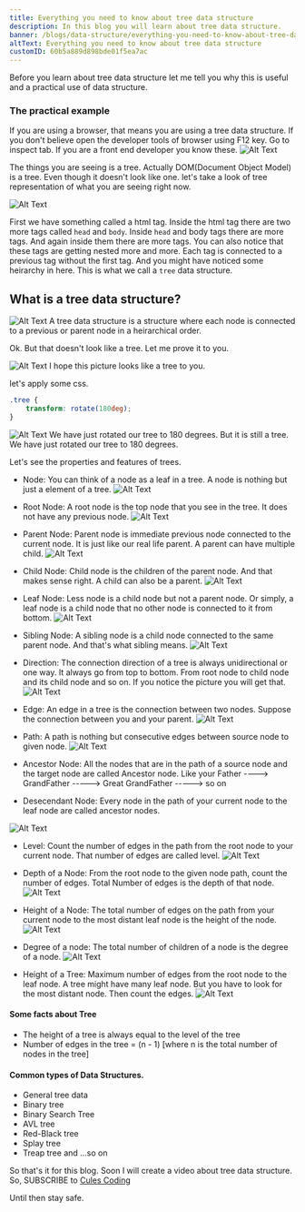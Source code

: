 ```yaml
---
title: Everything you need to know about tree data structure
description: In this blog you will learn about tree data structure.
banner: /blogs/data-structure/everything-you-need-to-know-about-tree-data-structure/everything-you-need-to-know-about-tree-data-structure.png
altText: Everything you need to know about tree data structure
customID: 60b5a889d898bde01f5ea7ac 
---
```


Before you learn about tree data structure let me tell you why this is useful and a practical use of data structure.

### The practical example

If you are using a browser, that means you are using a tree data structure. If you don't believe open the developer tools of browser using F12 key. Go to inspect tab. If you are a front end developer you know these.
![Alt Text](https://dev-to-uploads.s3.amazonaws.com/uploads/articles/wcx56jaoln9oc7gwmawm.png)

The things you are seeing is a tree. Actually DOM(Document Object Model) is a tree. Even though it doesn't look like one. let's take a look of tree representation of what you are seeing right now.

![Alt Text](https://dev-to-uploads.s3.amazonaws.com/uploads/articles/u174nbjgwf4qjyk60vhu.png)

First we have something called a html tag. Inside the html tag there are two more tags called `head` and `body`. Inside `head` and body tags there are more tags. And again inside them there are more tags. You can also notice that these tags are getting nested more and more. Each tag is connected to a previous tag without the first tag. And you might have noticed some heirarchy in here. This is what we call a `tree` data structure.

## What is a tree data structure?

![Alt Text](https://dev-to-uploads.s3.amazonaws.com/uploads/articles/j49fd6mu656zovqhvcv1.png)
A tree data structure is a structure where each node is connected to a previous or parent node in a heirarchical order.

Ok. But that doesn't look like a tree. Let me prove it to you.

![Alt Text](https://dev-to-uploads.s3.amazonaws.com/uploads/articles/k23617ma4vpoespmzkft.png)
I hope this picture looks like a tree to you.

let's apply some css.

```css
.tree {
	transform: rotate(180deg);
}
```

![Alt Text](https://dev-to-uploads.s3.amazonaws.com/uploads/articles/4ioca1n46ykqmtcx6x1j.png)
We have just rotated our tree to 180 degrees. But it is still a tree. We have just rotated our tree to 180 degrees.

Let's see the properties and features of trees.

- Node: You can think of a node as a leaf in a tree. A node is nothing but just a element of a tree.
  ![Alt Text](https://dev-to-uploads.s3.amazonaws.com/uploads/articles/ai0k4001hxp3k0du7pz4.png)

- Root Node: A root node is the top node that you see in the tree. It does not have any previous node.
  ![Alt Text](https://dev-to-uploads.s3.amazonaws.com/uploads/articles/u4ykbxgd253l1iave5bj.png)

- Parent Node: Parent node is immediate previous node connected to the current node. It is just like our real life parent. A parent can have multiple child.
  ![Alt Text](https://dev-to-uploads.s3.amazonaws.com/uploads/articles/er8qxmjketios3iucpdl.png)

- Child Node: Child node is the children of the parent node. And that makes sense right. A child can also be a parent.
  ![Alt Text](https://dev-to-uploads.s3.amazonaws.com/uploads/articles/xrl21gcy7aravavx0m1u.png)

- Leaf Node: Less node is a child node but not a parent node. Or simply, a leaf node is a child node that no other node is connected to it from bottom.
  ![Alt Text](https://dev-to-uploads.s3.amazonaws.com/uploads/articles/lw908mtmnt8t8ceiccvk.png)

- Sibling Node: A sibling node is a child node connected to the same parent node. And that's what sibling means.
  ![Alt Text](https://dev-to-uploads.s3.amazonaws.com/uploads/articles/qcdtct5ssyanqsssqkbw.png)

- Direction: The connection direction of a tree is always unidirectional or one way. It always go from top to bottom. From root node to child node and its child node and so on. If you notice the picture you will get that.
  ![Alt Text](https://dev-to-uploads.s3.amazonaws.com/uploads/articles/vzpxwbvavcumi255w3y9.png)

- Edge: An edge in a tree is the connection between two nodes. Suppose the connection between you and your parent.
  ![Alt Text](https://dev-to-uploads.s3.amazonaws.com/uploads/articles/spv9282gk7wz9rdrcih3.png)

- Path: A path is nothing but consecutive edges between source node to given node.
  ![Alt Text](https://dev-to-uploads.s3.amazonaws.com/uploads/articles/kieg4fc6398fpmufyivq.png)

- Ancestor Node: All the nodes that are in the path of a source node and the target node are called Ancestor node. Like your Father ----> GrandFather -----> Great GrandFather -----> so on

- Desecendant Node: Every node in the path of your current node to the leaf node are called ancestor nodes.

![Alt Text](https://dev-to-uploads.s3.amazonaws.com/uploads/articles/73sp1sjxv627hvh8kpp8.png)

- Level: Count the number of edges in the path from the root node to your current node. That number of edges are called level.
  ![Alt Text](https://dev-to-uploads.s3.amazonaws.com/uploads/articles/ypjn9r7cwa32qph6sb45.png)

- Depth of a Node: From the root node to the given node path, count the number of edges. Total Number of edges is the depth of that node.
  ![Alt Text](https://dev-to-uploads.s3.amazonaws.com/uploads/articles/0s5p12imn9mgl083d4ot.png)

- Height of a Node: The total number of edges on the path from your current node to the most distant leaf node is the height of the node.
  ![Alt Text](https://dev-to-uploads.s3.amazonaws.com/uploads/articles/058sr2y1snhpbmqdf3i0.png)

- Degree of a node: The total number of children of a node is the degree of a node.
![Alt Text](https://dev-to-uploads.s3.amazonaws.com/uploads/articles/86jz7v9sbrkp6vxzdyp5.png)

- Height of a Tree: Maximum number of edges from the root node to the leaf node. A tree might have many leaf node. But you have to look for the most distant node. Then count the edges.
  ![Alt Text](https://dev-to-uploads.s3.amazonaws.com/uploads/articles/4p2geod72z363ccsctdn.png)

#### Some facts about Tree

- The height of a tree is always equal to the level of the tree
- Number of edges in the tree = (n - 1) [where n is the total number of nodes in the tree]

#### Common types of Data Structures.

- General tree data
- Binary tree
- Binary Search Tree
- AVL tree
- Red-Black tree
- Splay tree
- Treap tree and ...so on

So that's it for this blog. Soon I will create a video about tree data structure. So, SUBSCRIBE to [Cules Coding](https://www.youtube.com/channel/UCBaGowNYTUsm3IDaHbLRMYw?sub_confirmation=1)

Until then stay safe.

